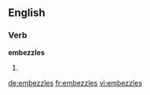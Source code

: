 
==English==

===Verb===
'''embezzles'''

# {{third-person singular of|embezzle}}

[[de:embezzles]]
[[fr:embezzles]]
[[vi:embezzles]]
